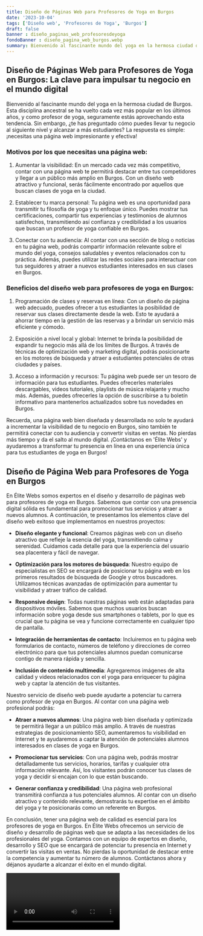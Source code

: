 ```yaml
---
title: Diseño de Páginas Web para Profesores de Yoga en Burgos
date: '2023-10-04'
tags: ['Diseño web', 'Profesores de Yoga', 'Burgos']
draft: false
banner : diseño_paginas_web_profesoresdeyoga
fondoBanner : diseño_pagina_web_burgos.webp
summary: Bienvenido al fascinante mundo del yoga en la hermosa ciudad de Burgos. Esta disciplina ancestral se ha vuelto cada vez más popular en los últimos años, y como profesor de yoga, seguramente estás aprovechando esta tendencia. Sin embargo, ¿te has preguntado cómo puedes llevar tu negocio al siguiente nivel y alcanzar a más estudiantes? La respuesta es simple ¡necesitas una página web impresionante y efectiva!
---
```


## Diseño de Páginas Web para Profesores de Yoga en Burgos: La clave para impulsar tu negocio en el mundo digital

Bienvenido al fascinante mundo del yoga en la hermosa ciudad de Burgos. Esta disciplina ancestral se ha vuelto cada vez más popular en los últimos años, y como profesor de yoga, seguramente estás aprovechando esta tendencia. Sin embargo, ¿te has preguntado cómo puedes llevar tu negocio al siguiente nivel y alcanzar a más estudiantes? La respuesta es simple: ¡necesitas una página web impresionante y efectiva!

### Motivos por los que necesitas una página web:

1. Aumentar la visibilidad: En un mercado cada vez más competitivo, contar con una página web te permitirá destacar entre tus competidores y llegar a un público más amplio en Burgos. Con un diseño web atractivo y funcional, serás fácilmente encontrado por aquellos que buscan clases de yoga en la ciudad.

2. Establecer tu marca personal: Tu página web es una oportunidad para transmitir tu filosofía de yoga y tu enfoque único. Puedes mostrar tus certificaciones, compartir tus experiencias y testimonios de alumnos satisfechos, transmitiendo así confianza y credibilidad a los usuarios que buscan un profesor de yoga confiable en Burgos.

3. Conectar con tu audiencia: Al contar con una sección de blog o noticias en tu página web, podrás compartir información relevante sobre el mundo del yoga, consejos saludables y eventos relacionados con tu práctica. Además, puedes utilizar las redes sociales para interactuar con tus seguidores y atraer a nuevos estudiantes interesados en sus clases en Burgos.

### Beneficios del diseño web para profesores de yoga en Burgos:

1. Programación de clases y reservas en línea: Con un diseño de página web adecuado, puedes ofrecer a tus estudiantes la posibilidad de reservar sus clases directamente desde la web. Esto te ayudará a ahorrar tiempo en la gestión de las reservas y a brindar un servicio más eficiente y cómodo.

2. Exposición a nivel local y global: Internet te brinda la posibilidad de expandir tu negocio más allá de los límites de Burgos. A través de técnicas de optimización web y marketing digital, podrás posicionarte en los motores de búsqueda y atraer a estudiantes potenciales de otras ciudades y países.

3. Acceso a información y recursos: Tu página web puede ser un tesoro de información para tus estudiantes. Puedes ofrecerles materiales descargables, videos tutoriales, playlists de música relajante y mucho más. Además, puedes ofrecerles la opción de suscribirse a tu boletín informativo para mantenerlos actualizados sobre tus novedades en Burgos.

Recuerda, una página web bien diseñada y desarrollada no solo te ayudará a incrementar la visibilidad de tu negocio en Burgos, sino también te permitirá conectar con tu audiencia y convertir visitas en ventas. No pierdas más tiempo y da el salto al mundo digital. ¡Contáctanos en 'Élite Webs' y ayudaremos a transformar tu presencia en línea en una experiencia única para tus estudiantes de yoga en Burgos!

<GifSeo />

<Cta />

## Diseño de Página Web para Profesores de Yoga en Burgos

En Élite Webs somos expertos en el diseño y desarrollo de páginas web para profesores de yoga en Burgos. Sabemos que contar con una presencia digital sólida es fundamental para promocionar tus servicios y atraer a nuevos alumnos. A continuación, te presentamos los elementos clave del diseño web exitoso que implementamos en nuestros proyectos:

- **Diseño elegante y funcional**: Creamos páginas web con un diseño atractivo que refleje la esencia del yoga, transmitiendo calma y serenidad. Cuidamos cada detalle para que la experiencia del usuario sea placentera y fácil de navegar.

- **Optimización para los motores de búsqueda**: Nuestro equipo de especialistas en SEO se encargará de posicionar tu página web en los primeros resultados de búsqueda de Google y otros buscadores. Utilizamos técnicas avanzadas de optimización para aumentar tu visibilidad y atraer tráfico de calidad.

- **Responsive design**: Todas nuestras páginas web están adaptadas para dispositivos móviles. Sabemos que muchos usuarios buscan información sobre yoga desde sus smartphones o tablets, por lo que es crucial que tu página se vea y funcione correctamente en cualquier tipo de pantalla.

- **Integración de herramientas de contacto**: Incluiremos en tu página web formularios de contacto, números de teléfono y direcciones de correo electrónico para que tus potenciales alumnos puedan comunicarse contigo de manera rápida y sencilla.

- **Inclusión de contenido multimedia**: Agregaremos imágenes de alta calidad y videos relacionados con el yoga para enriquecer tu página web y captar la atención de tus visitantes.

Nuestro servicio de diseño web puede ayudarte a potenciar tu carrera como profesor de yoga en Burgos. Al contar con una página web profesional podrás:

- **Atraer a nuevos alumnos**: Una página web bien diseñada y optimizada te permitirá llegar a un público más amplio. A través de nuestras estrategias de posicionamiento SEO, aumentaremos tu visibilidad en Internet y te ayudaremos a captar la atención de potenciales alumnos interesados en clases de yoga en Burgos.

- **Promocionar tus servicios**: Con una página web, podrás mostrar detalladamente tus servicios, horarios, tarifas y cualquier otra información relevante. Así, los visitantes podrán conocer tus clases de yoga y decidir si encajan con lo que están buscando.

- **Generar confianza y credibilidad**: Una página web profesional transmitirá confianza a tus potenciales alumnos. Al contar con un diseño atractivo y contenido relevante, demostrarás tu expertise en el ámbito del yoga y te posicionarás como un referente en Burgos.

En conclusión, tener una página web de calidad es esencial para los profesores de yoga en Burgos. En Élite Webs ofrecemos un servicio de diseño y desarrollo de páginas web que se adapta a las necesidades de los profesionales del yoga. Contamos con un equipo de expertos en diseño, desarrollo y SEO que se encargará de potenciar tu presencia en Internet y convertir las visitas en ventas. No pierdas la oportunidad de destacar entre la competencia y aumentar tu número de alumnos. Contáctanos ahora y déjanos ayudarte a alcanzar el éxito en el mundo digital.

<Video />

<CtaBot job='Profesores de Yoga' city='Burgos'/>

<Gmaps query='Burgos+españa+maps' />